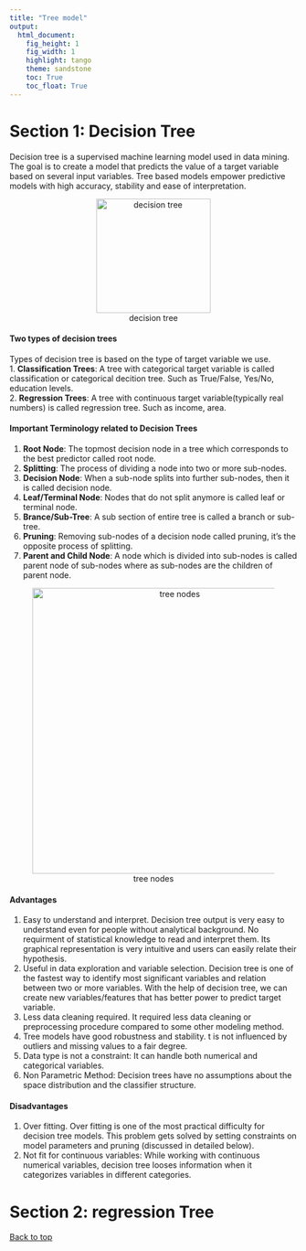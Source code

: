 ```yaml
---
title: "Tree model"
output:
  html_document:
    fig_height: 1
    fig_width: 1
    highlight: tango
    theme: sandstone
    toc: True
    toc_float: True
---
```



# Section 1: Decision Tree  
Decision tree is a supervised machine learning model used in data mining. The goal is to create a model that predicts the value of a target variable based on several input variables. Tree based models empower predictive models with high accuracy, stability and ease of interpretation.   
<center>![decision tree](img/dt.png){width=200px}</center>  
  
#### __Two types of decision trees__  
Types of decision tree is based on the type of target variable we use.  
1. __Classification Trees__: A tree with categorical target variable is called classification or categorical decition tree. Such as True/False, Yes/No, education levels.    
2. __Regression Trees__: A tree with continuous target variable(typically real numbers) is called regression tree. Such as income, area.  
  
#### __Important Terminology related to Decision Trees__  
1. __Root Node__: The topmost decision node in a tree which corresponds to the best predictor called root node.  
2. __Splitting__: The process of dividing a node into two or more sub-nodes.  
3. __Decision Node__: When a sub-node splits into further sub-nodes, then it is called decision node.  
4. __Leaf/Terminal Node__: Nodes that do not split anymore is called leaf or terminal node.  
5. __Brance/Sub-Tree__: A sub section of entire tree is called a branch or sub-tree.  
6. __Pruning__: Removing sub-nodes of a decision node called pruning, it's the opposite process of splitting.  
7. __Parent and Child Node__: A node which is divided into sub-nodes is called parent node of sub-nodes where as sub-nodes are the children of parent node.  
  
<center>![tree nodes](img/Decision_Tree_nodes.png){width=500px}</center> 
  
#### __Advantages__  
1. Easy to understand and interpret. Decision tree output is very easy to understand even for people without analytical background. No requirment of statistical knowledge to read and interpret them. Its graphical representation is very intuitive and users can easily relate their hypothesis.  
2. Useful in data exploration and variable selection. Decision tree is one of the fastest way to identify most significant variables and relation between two or more variables. With the help of decision tree, we can create new variables/features that has better power to predict target variable.  
3. Less data cleaning required. It required less data cleaning or preprocessing procedure compared to some other modeling method.  
4. Tree models have good robustness and stability. t is not influenced by outliers and missing values to a fair degree.  
5. Data type is not a constraint: It can handle both numerical and categorical variables.  
6. Non Parametric Method: Decision trees have no assumptions about the space distribution and the classifier structure.  
  
#### __Disadvantages__  
1. Over fitting. Over fitting is one of the most practical difficulty for decision tree models. This problem gets solved by setting constraints on model parameters and pruning (discussed in detailed below).  
2. Not fit for continuous variables: While working with continuous numerical variables, decision tree looses information when it categorizes variables in different categories.  
  
  
  
  
  
  
  
  
# Section 2: regression Tree
<a href="#header">Back to top</a>

